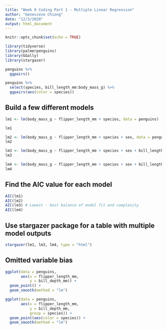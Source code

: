 ```yaml
---
title: "Week 9 Coding Part 1 - Multiple Linear Regression"
author: "Genevieve Chiong"
date: "12/3/2020"
output: html_document
---
```


```r
knitr::opts_chunk$set(echo = TRUE)

library(tidyverse)
library(palmerpenguins)
library(GGally)
library(stargazer)
```


```r
penguins %>% 
  ggpairs()
```

```r
penguins %>% 
  select(species, bill_length_mm:body_mass_g) %>% 
  ggpairs(aes(color = species))
```

## Build a few different models 

```r
lm1 <- lm(body_mass_g ~ flipper_length_mm + species, data = penguins)

lm1
```


```r
lm2 <- lm(body_mass_g ~ flipper_length_mm + species + sex, data = penguins)
lm2
```


```r
lm3 <- lm(body_mass_g ~ flipper_length_mm + species + sex + bill_length_mm, data = penguins)
lm3
```


```r
lm4 <- lm(body_mass_g ~ flipper_length_mm + species + sex + bill_length_mm + island, data = penguins)
lm4
```
## Find the AIC value for each model 

```r
AIC(lm1)
AIC(lm2)
AIC(lm3) # Lowest - best balance of model fit and complexity 
AIC(lm4)
```

## Use stargazer package for a table with multiple model outputs 

```r
stargazer(lm1, lm3, lm4, type = "html")
```

## Omitted variable bias 

```r
ggplot(data = penguins, 
       aes(x = flipper_length_mm, 
           y = bill_depth_mm)) +
  geom_point() +
  geom_smooth(method = "lm")
```


```r
ggplot(data = penguins, 
       aes(x = flipper_length_mm, 
           y = bill_depth_mm,
           group = species)) +
  geom_point(aes(color = species)) + 
  geom_smooth(method = "lm")
```









